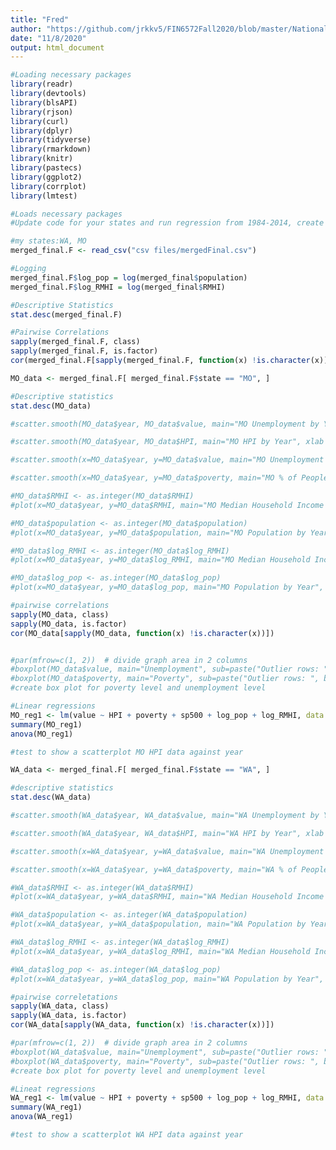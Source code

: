 ```yaml
---
title: "Fred"
author: "https://github.com/jrkkv5/FIN6572Fall2020/blob/master/National%20Debt/importNationalDebt.Rmd"
date: "11/8/2020"
output: html_document
---
```


```r
#Loading necessary packages
library(readr)
library(devtools)
library(blsAPI)
library(rjson)
library(curl)
library(dplyr)
library(tidyverse)
library(rmarkdown)
library(knitr)
library(pastecs)
library(ggplot2)
library(corrplot)
library(lmtest)

#Loads necessary packages
#Update code for your states and run regression from 1984-2014, create some basic plots, etc.
```

```r
#my states:WA, MO
merged_final.F <- read_csv("csv files/mergedFinal.csv")

#Logging
merged_final.F$log_pop = log(merged_final$population)
merged_final.F$log_RMHI = log(merged_final$RMHI)

#Descriptive Statistics
stat.desc(merged_final.F)

#Pairwise Correlations
sapply(merged_final.F, class)
sapply(merged_final.F, is.factor)
cor(merged_final.F[sapply(merged_final.F, function(x) !is.character(x))])

```

```r
MO_data <- merged_final.F[ merged_final.F$state == "MO", ]

#Descriptive statistics
stat.desc(MO_data)

#scatter.smooth(MO_data$year, MO_data$value, main="MO Unemployment by Year", xlab = "Year", ylab = "Unemployment", col = "blue", span = 2/3)

#scatter.smooth(MO_data$year, MO_data$HPI, main="MO HPI by Year", xlab = "Year", ylab = "HPI", col = "blue")

#scatter.smooth(x=MO_data$year, y=MO_data$value, main="MO Unemployment by Year", xlab = "Year", ylab = "Unemployment", col = "red")

#scatter.smooth(x=MO_data$year, y=MO_data$poverty, main="MO % of People Below Poverty Level", xlab = "Year", ylab = "Poverty", ylim = c(0,20))

#MO_data$RMHI <- as.integer(MO_data$RMHI)
#plot(x=MO_data$year, y=MO_data$RMHI, main="MO Median Household Income by Year", xlab = "Year", ylab = "RMHI" )

#MO_data$population <- as.integer(MO_data$population)
#plot(x=MO_data$year, y=MO_data$population, main="MO Population by Year", xlab = "Year", ylab = "Population" )

#MO_data$log_RMHI <- as.integer(MO_data$log_RMHI)
#plot(x=MO_data$year, y=MO_data$log_RMHI, main="MO Median Household Income by Year", xlab = "Year", ylab = "log_RMHI" )

#MO_data$log_pop <- as.integer(MO_data$log_pop)
#plot(x=MO_data$year, y=MO_data$log_pop, main="MO Population by Year", xlab = "Year", ylab = "log_Population" )

#pairwise correlations
sapply(MO_data, class)
sapply(MO_data, is.factor)
cor(MO_data[sapply(MO_data, function(x) !is.character(x))])


#par(mfrow=c(1, 2))  # divide graph area in 2 columns
#boxplot(MO_data$value, main="Unemployment", sub=paste("Outlier rows: ", boxplot.stats(MO_data$value)$out))  # box plot for 'Unemployment'
#boxplot(MO_data$poverty, main="Poverty", sub=paste("Outlier rows: ", boxplot.stats(MO_data$poverty)$out))  # box plot for 'Poverty'
#create box plot for poverty level and unemployment level

#Linear regressions
MO_reg1 <- lm(value ~ HPI + poverty + sp500 + log_pop + log_RMHI, data = MO_data)
summary(MO_reg1)
anova(MO_reg1)

#test to show a scatterplot MO HPI data against year
```


```r
WA_data <- merged_final.F[ merged_final.F$state == "WA", ]

#descriptive statistics
stat.desc(WA_data)

#scatter.smooth(WA_data$year, WA_data$value, main="WA Unemployment by Year", xlab = "Year", ylab = "Unemployment", col = "blue", span = 2/3)

#scatter.smooth(WA_data$year, WA_data$HPI, main="WA HPI by Year", xlab = "Year", ylab = "HPI", col = "blue")

#scatter.smooth(x=WA_data$year, y=WA_data$value, main="WA Unemployment by Year", xlab = "Year", ylab = "Unemployment", col = "red")

#scatter.smooth(x=WA_data$year, y=WA_data$poverty, main="WA % of People Below Poverty Level", xlab = "Year", ylab = "Poverty", ylim = c(0,20))

#WA_data$RMHI <- as.integer(WA_data$RMHI)
#plot(x=WA_data$year, y=WA_data$RMHI, main="WA Median Household Income by Year", xlab = "Year", ylab = "RMHI" )

#WA_data$population <- as.integer(WA_data$population)
#plot(x=WA_data$year, y=WA_data$population, main="WA Population by Year", xlab = "Year", ylab = "Population" )

#WA_data$log_RMHI <- as.integer(WA_data$log_RMHI)
#plot(x=WA_data$year, y=WA_data$log_RMHI, main="WA Median Household Income by Year", xlab = "Year", ylab = "log_RMHI" )

#WA_data$log_pop <- as.integer(WA_data$log_pop)
#plot(x=WA_data$year, y=WA_data$log_pop, main="WA Population by Year", xlab = "Year", ylab = "log_Population" )

#pairwise correletations
sapply(WA_data, class)
sapply(WA_data, is.factor)
cor(WA_data[sapply(WA_data, function(x) !is.character(x))])

#par(mfrow=c(1, 2))  # divide graph area in 2 columns
#boxplot(WA_data$value, main="Unemployment", sub=paste("Outlier rows: ", boxplot.stats(WA_data$value)$out))  # box plot for 'Unemployment'
#boxplot(WA_data$poverty, main="Poverty", sub=paste("Outlier rows: ", boxplot.stats(WA_data$poverty)$out))  # box plot for 'Poverty'
#create box plot for poverty level and unemployment level

#Lineat regressions
WA_reg1 <- lm(value ~ HPI + poverty + sp500 + log_pop + log_RMHI, data = WA_data)
summary(WA_reg1)
anova(WA_reg1)

#test to show a scatterplot WA HPI data against year
```

